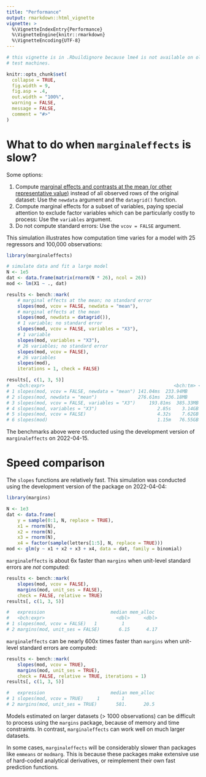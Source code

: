 ```yaml
---
title: "Performance"
output: rmarkdown::html_vignette
vignette: >
  %\VignetteIndexEntry{Performance}
  %\VignetteEngine{knitr::rmarkdown}
  %\VignetteEncoding{UTF-8}
---
```


```r
# this vignette is in .Rbuildignore because lme4 is not available on old CRAN
# test machines.

knitr::opts_chunk$set(
  collapse = TRUE,
  fig.width = 9,
  fig.asp = .4,
  out.width = "100%",
  warning = FALSE,
  message = FALSE,
  comment = "#>"
)
```

# What to do when `marginaleffects` is slow?

Some options:

1. Compute [marginal effects and contrasts at the mean (or other representative value)](https://vincentarelbundock.github.io/marginaleffects/articles/marginaleffects.html#marginal-effect-at-user-specified-values) instead of all observed rows of the original dataset: Use the `newdata` argument and the `datagrid()` function.
2. Compute marginal effects for a subset of variables, paying special attention to exclude factor variables which can be particularly costly to process: Use the `variables` argument.
3. Do not compute standard errors: Use the `vcov = FALSE` argument.

This simulation illustrates how computation time varies for a model with 25 regressors and 100,000 observations:

```r
library(marginaleffects)

# simulate data and fit a large model
N <- 1e5
dat <- data.frame(matrix(rnorm(N * 26), ncol = 26))
mod <- lm(X1 ~ ., dat)

results <- bench::mark(
    # marginal effects at the mean; no standard error
    slopes(mod, vcov = FALSE, newdata = "mean"),
    # marginal effects at the mean
    slopes(mod, newdata = datagrid()),
    # 1 variable; no standard error
    slopes(mod, vcov = FALSE, variables = "X3"),
    # 1 variable
    slopes(mod, variables = "X3"),
    # 26 variables; no standard error
    slopes(mod, vcov = FALSE),
    # 26 variables
    slopes(mod),
    iterations = 1, check = FALSE)

results[, c(1, 3, 5)]
#   <bch:expr>                                               <bch:tm> <bch:byt>
# 1 slopes(mod, vcov = FALSE, newdata = "mean") 141.04ms  233.94MB
# 2 slopes(mod, newdata = "mean")               276.61ms  236.18MB
# 3 slopes(mod, vcov = FALSE, variables = "X3")     193.81ms  385.33MB
# 4 slopes(mod, variables = "X3")                      2.85s    3.14GB
# 5 slopes(mod, vcov = FALSE)                          4.32s    7.62GB
# 6 slopes(mod)                                        1.15m   76.55GB
```

The benchmarks above were conducted using the development version of `marginaleffects` on 2022-04-15.

# Speed comparison

The `slopes` functions are relatively fast. This simulation was conducted using the development version of the package on 2022-04-04:

```r
library(margins)

N <- 1e3
dat <- data.frame(
    y = sample(0:1, N, replace = TRUE),
    x1 = rnorm(N),
    x2 = rnorm(N),
    x3 = rnorm(N),
    x4 = factor(sample(letters[1:5], N, replace = TRUE)))
mod <- glm(y ~ x1 + x2 + x3 + x4, data = dat, family = binomial)
```

`marginaleffects` is about 6x faster than `margins` when unit-level standard errors are *not* computed:

```r
results <- bench::mark(
    slopes(mod, vcov = FALSE),
    margins(mod, unit_ses = FALSE),
    check = FALSE, relative = TRUE)
results[, c(1, 3, 5)]

#   expression                        median mem_alloc
#   <bch:expr>                          <dbl>     <dbl>
# 1 slopes(mod, vcov = FALSE)   1         1
# 2 margins(mod, unit_ses = FALSE)       6.15      4.17
```

`marginaleffects` can be nearly 600x times faster than `margins` when unit-level standard errors are computed:

```r
results <- bench::mark(
    slopes(mod, vcov = TRUE),
    margins(mod, unit_ses = TRUE),
    check = FALSE, relative = TRUE, iterations = 1)
results[, c(1, 3, 5)]

#   expression                        median mem_alloc
# 1 slopes(mod, vcov = TRUE)     1        1
# 2 margins(mod, unit_ses = TRUE)       581.      20.5
```

Models estimated on larger datasets (> 1000 observations) can be difficult to process using the `margins` package, because of memory and time constraints. In contrast, `marginaleffects` can work well on much larger datasets.

In some cases, `marginaleffects` will be considerably slower than packages like `emmeans` or `modmarg`. This is because these packages make extensive use of hard-coded analytical derivatives, or reimplement their own fast prediction functions.
